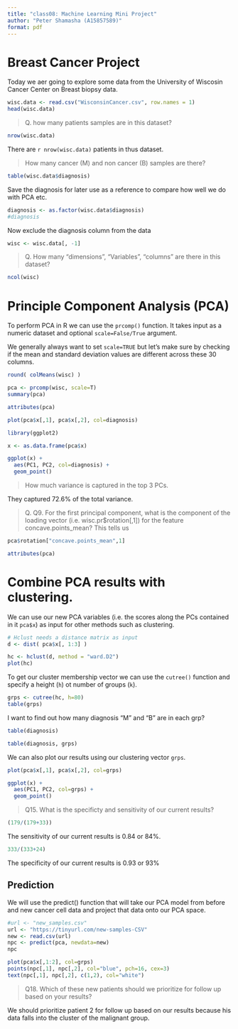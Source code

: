 ```yaml
---
title: "class08: Machine Learning Mini Project"
author: "Peter Shamasha (A15857589)"
format: pdf
---
```


# Breast Cancer Project

Today we aer going to explore some data from the University of Wiscosin Cancer Center on Breast biopsy data.

```r
wisc.data <- read.csv("WisconsinCancer.csv", row.names = 1)
head(wisc.data)
```

> Q. how many patients samples are in this dataset?

```r
nrow(wisc.data)
```

There are `r nrow(wisc.data)` patients in thus dataset.

> How many cancer (M) and non cancer (B) samples are there?

```r
table(wisc.data$diagnosis)
```

Save the diagnosis for later use as a reference to compare how well we do with PCA etc.

```r
diagnosis <- as.factor(wisc.data$diagnosis)
#diagnosis
```


Now exclude the diagnosis column from the data

```r
wisc <- wisc.data[, -1]
```

> Q. How many "dimensions", "Variables", "columns" are there in this dataset?

```r
ncol(wisc)
```

# Principle Component Analysis (PCA)

To perform PCA in R we can use the `prcomp()` function. It takes input as a numeric dataset  and optional `scale=False/True` argument.

We generally always want to set `scale=TRUE` but let's make sure by checking if the mean and standard deviation values are different across these 30 columns.

```r
round( colMeans(wisc) )
```

```r
pca <- prcomp(wisc, scale=T)
summary(pca)
```

```r
attributes(pca)
```

```r
plot(pca$x[,1], pca$x[,2], col=diagnosis)
```

```r
library(ggplot2)

x <- as.data.frame(pca$x)

ggplot(x) +
  aes(PC1, PC2, col=diagnosis) + 
  geom_point()
```


> How much variance is captured in the top 3 PCs. 

They captured 72.6% of the total variance.

> Q. Q9. For the first principal component, what is the component of the loading vector (i.e. wisc.pr$rotation[,1]) for the feature concave.points_mean? This tells us

```r
pca$rotation["concave.points_mean",1]
```

```r
attributes(pca)
```

# Combine PCA results with clustering.

We can use our new PCA variables (i.e. the scores along the PCs contained in it `pca$x`) as input for other methods such as clustering.

```r
# Hclust needs a distance matrix as input
d <- dist( pca$x[, 1:3] )

hc <- hclust(d, method = "ward.D2")
plot(hc)
```

To get our cluster membership vector we can use the `cutree()` function and specify a height (`h`) ot number of groups (`k`).

```r
grps <- cutree(hc, h=80)
table(grps)
```

I want to find out how many diagnosis "M" and "B" are in each grp?

```r
table(diagnosis)
```

```r
table(diagnosis, grps)
```
We can also plot our results using our clustering vector `grps`.

```r
plot(pca$x[,1], pca$x[,2], col=grps)
```


```r
ggplot(x) +
  aes(PC1, PC2, col=grps) + 
  geom_point()
```

> Q15. What is the specificty and sensitivity of our current results?


```r
(179/(179+33))
```

The sensitivity of our current results is 0.84 or 84%.

```r
333/(333+24)
```
The specificity of our current results is 0.93 or 93%


## Prediction

We will use the predict() function that will take our PCA model from before and new cancer cell data and project that data onto our PCA space.

```r
#url <- "new_samples.csv"
url <- "https://tinyurl.com/new-samples-CSV"
new <- read.csv(url)
npc <- predict(pca, newdata=new)
npc
```

```r
plot(pca$x[,1:2], col=grps)
points(npc[,1], npc[,2], col="blue", pch=16, cex=3)
text(npc[,1], npc[,2], c(1,2), col="white")
```

> Q18. Which of these new patients should we prioritize for follow up based on your results?

We should prioritize patient 2 for follow up based on our results because his data falls into the cluster of the malignant group.

